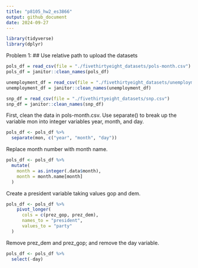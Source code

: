 ```yaml
---
title: "p8105_hw2_es3866"
output: github_document
date: 2024-09-27
---
```


```r
library(tidyverse)
library(dplyr)
```

Problem 1:
## Use relative path to upload the datasets

```r
pols_df = read_csv(file = "./fivethirtyeight_datasets/pols-month.csv")
pols_df = janitor::clean_names(pols_df)

unemployment_df = read_csv(file = "./fivethirtyeight_datasets/unemployment.csv")
unemployment_df = janitor::clean_names(unemployment_df)

snp_df = read_csv(file = "./fivethirtyeight_datasets/snp.csv")
snp_df = janitor::clean_names(snp_df)
```

First, clean the data in pols-month.csv. Use separate() to break up the variable mon into integer variables year, month, and day.

```r
pols_df <- pols_df %>%
  separate(mon, c("year", "month", "day"))
```


Replace month number with month name. 
```r
pols_df <- pols_df %>%
  mutate(
    month = as.integer(.data$month),
    month = month.name[month]
  )
```

Create a president variable taking values gop and dem.

```r
pols_df <- pols_df %>%
    pivot_longer(
      cols = c(prez_gop, prez_dem),
      names_to = "president",
      values_to = "party"
  )
```

Remove prez_dem and prez_gop; and remove the day variable.

```r
pols_df <- pols_df %>%
  select(-day)
```


